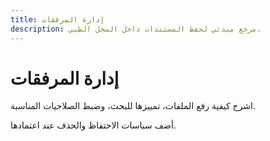 ```yaml
---
title: إدارة المرفقات
description: مرجع مبدئي لحفظ المستندات داخل السجل الطبي.
---
```


# إدارة المرفقات

اشرح كيفية رفع الملفات، تمييزها للبحث، وضبط الصلاحيات المناسبة.

أضف سياسات الاحتفاظ والحذف عند اعتمادها.
